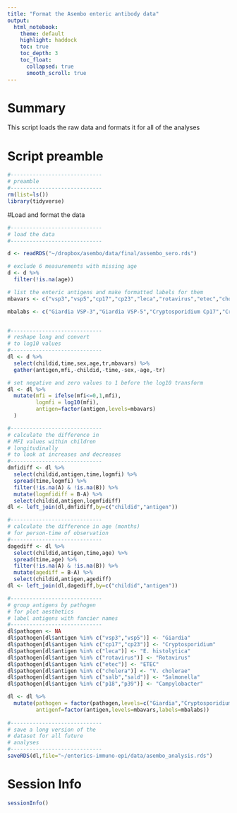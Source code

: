 ```yaml
---
title: "Format the Asembo enteric antibody data"
output: 
  html_notebook:
    theme: default
    highlight: haddock
    toc: true
    toc_depth: 3
    toc_float:
      collapsed: true
      smooth_scroll: true
---
```


# Summary

This script loads the raw data and formats it for all of the analyses

# Script preamble
```r
#-----------------------------
# preamble
#-----------------------------
rm(list=ls())
library(tidyverse)


```


#Load and format the data

```r
#-----------------------------
# load the data
#-----------------------------

d <- readRDS("~/dropbox/asembo/data/final/assembo_sero.rds")

# exclude 6 measurements with missing age 
d <- d %>%
  filter(!is.na(age))

# list the enteric antigens and make formatted labels for them
mbavars <- c("vsp3","vsp5","cp17","cp23","leca","rotavirus","etec","cholera","salb","sald","p18","p39")

mbalabs <- c("Giardia VSP-3","Giardia VSP-5","Cryptosporidium Cp17","Cryptosporidium Cp23","E. histolytica LecA","Rotavirus","ETEC toxin beta subunit","Cholera toxin beta subunit","Salmonella LPS B","Salmonella LPS D","Campylobacter p18","Campylobacter p39")


#-----------------------------
# reshape long and convert
# to log10 values
#-----------------------------
dl <- d %>%
  select(childid,time,sex,age,tr,mbavars) %>%
  gather(antigen,mfi,-childid,-time,-sex,-age,-tr)

# set negative and zero values to 1 before the log10 transform
dl <- dl %>%
  mutate(mfi = ifelse(mfi<=0,1,mfi),
         logmfi = log10(mfi),
         antigen=factor(antigen,levels=mbavars)
  )

#-----------------------------
# calculate the difference in 
# MFI values within children  
# longitudinally
# to look at increases and decreases
#-----------------------------
dmfidiff <- dl %>%
  select(childid,antigen,time,logmfi) %>%
  spread(time,logmfi) %>%
  filter(!is.na(A) & !is.na(B)) %>%
  mutate(logmfidiff = B-A) %>%
  select(childid,antigen,logmfidiff)
dl <- left_join(dl,dmfidiff,by=c("childid","antigen"))

#-----------------------------
# calculate the difference in age (months)
# for person-time of observation
#-----------------------------
dagediff <- dl %>%
  select(childid,antigen,time,age) %>%
  spread(time,age) %>%
  filter(!is.na(A) & !is.na(B)) %>%
  mutate(agediff = B-A) %>%
  select(childid,antigen,agediff)
dl <- left_join(dl,dagediff,by=c("childid","antigen"))

#-----------------------------
# group antigens by pathogen
# for plot aesthetics
# label antigens with fancier names
#-----------------------------
dl$pathogen <- NA
dl$pathogen[dl$antigen %in% c("vsp3","vsp5")] <- "Giardia"
dl$pathogen[dl$antigen %in% c("cp17","cp23")] <- "Cryptosporidium"
dl$pathogen[dl$antigen %in% c("leca")] <- "E. histolytica"
dl$pathogen[dl$antigen %in% c("rotavirus")] <- "Rotavirus"
dl$pathogen[dl$antigen %in% c("etec")] <- "ETEC"
dl$pathogen[dl$antigen %in% c("cholera")] <- "V. cholerae"
dl$pathogen[dl$antigen %in% c("salb","sald")] <- "Salmonella"
dl$pathogen[dl$antigen %in% c("p18","p39")] <- "Campylobacter"

dl <- dl %>%
  mutate(pathogen = factor(pathogen,levels=c("Giardia","Cryptosporidium","E. histolytica","Rotavirus","ETEC","V. cholerae","Salmonella","Campylobacter")),
         antigenf=factor(antigen,levels=mbavars,labels=mbalabs))
     
#-----------------------------
# save a long version of the
# dataset for all future 
# analyses
#-----------------------------
saveRDS(dl,file="~/enterics-immuno-epi/data/asembo_analysis.rds")
```
# Session Info
```r
sessionInfo()
```




